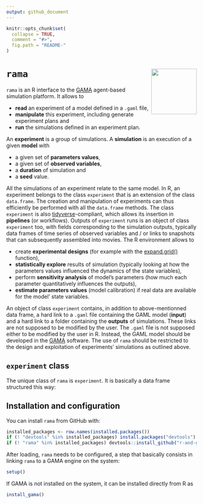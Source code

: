 ```yaml
---
output: github_document
---
```


<!-- README.md is generated from README.Rmd. Please edit that file -->

```r
knitr::opts_chunk$set(
  collapse = TRUE,
  comment = "#>",
  fig.path = "README-"
)
```

# `rama` <img src="man/figures/logo.png" align="right" width=120/>

<!-- [![CRAN_Status_Badge](http://www.r-pkg.org/badges/version/rama)](https://cran.r-project.org/package=rama) -->
  
`rama` is an R interface to the [GAMA](https://gama-platform.github.io)
agent-based simulation platform. It allows to

* **read** an experiment of a model defined in a `.gaml` file,
* **manipulate** this experiment, including generate experiment plans and
* **run** the simulations defined in an experiment plan.

An **experiment** is a group of simulations. A **simulation** is an execution of
a given **model** with

* a given set of **parameters values**,
* a given set of **observed variables**,
* a **duration** of simulation and
* a **seed** value.

All the simulations of an experiment relate to the same model. In R, an 
experiment belongs to the class `experiment` that is an extension of the class
`data.frame`. The creation and manipulation of experiments can thus efficiently
be performed with all the `data.frame` methods. The class `experiment` is also
[tidyverse](https://www.tidyverse.org)-compliant, which allows its insertion in
**pipelines** (or workflows). Outputs of `experiment` runs is an object of class
`experiment` too, with fields corresponding to the simulation outputs, typically
data frames of time series of observed variables and / or links to snapshots
that can subsequently assembled into movies. The R environment allows to

* create **experimental designs** (for example with the
[expand.grid()](https://www.rdocumentation.org/packages/base/versions/3.5.1/topics/expand.grid)
function),
* **statistically explore** results of simulation (typically looking at how the
parameters values influenced the dynamics of the state variables),
* perform **sensitivity analysis** of model's parameters (how much each
parameter quantitatively influences the outputs),
* **estimate parameters values** (model calibration) if real data are available
for the model' state variables.

An object of class `experiment` contains, in addition to above-mentionned data
frame, a hard link to a `.gaml` file containing the GAML model (**input**) and a
hard link to a folder containing the **outputs** of simulations. These links are
not supposed to be modified by the user. The `.gaml` file is not supposed either
to be modified by the user in R. Instead, the GAML model should be developed in
the [GAMA](https://gama-platform.github.io) software. The use of `rama` should
be restricted to the design and exploitation of experiments' simulations as
outlined above.


## `experiment` class


The unique class of `rama` is `experiment`. It is basically a data frame
structured this way:


## Installation and configuration


You can install `rama` from GitHub with:

```r
installed_packages <- row.names(installed.packages())
if (! "devtools" %in% installed_packages) install.packages("devtools")
if (! "rama" %in% installed_packages) devtools::install_github("r-and-gama/rama")
```

After loading, `rama` needs to be configured, a step that basically consists in
linking `rama` to a GAMA engine on the system:

```r
setup()
```

If GAMA is not installed on the system, it can be installed directly from R as

```r
install_gama()
```


